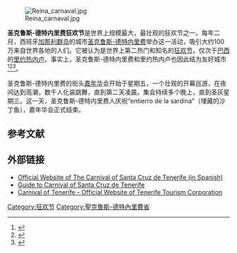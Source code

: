 {{扩充|time=2016-07-03T05:17:53+00:00}}[[File:Reina_carnaval.jpg|thumb]]

'''圣克鲁斯-德特内里费狂欢节'''是世界上规模最大，最壮观的狂欢节之一。每年二月，西班牙[[加那利群岛|加那利群岛]]的城市[[圣克鲁斯-德特内里费|圣克鲁斯-德特内里费]]举办这一活动，吸引大约100万来自世界各地的人们。它被认为是世界上第二热门和知名的[[狂欢节|狂欢节]]，仅次于[[巴西|巴西]]的[[里约热内卢|里约热内卢]]。事实上，圣克鲁斯-德特内里费和里约热内卢也因此结为友好城市<ref>{{Cite web |url=http://fiestas.edreams.es/carnaval/el-carnaval-de-tenerife/ |title=Fiestas de España. El Carnaval de Tenerife |accessdate=2010-05-27 |archive-date=2010-09-21 |archive-url=https://web.archive.org/web/20100921103758/http://fiestas.edreams.es/carnaval/el-carnaval-de-tenerife/ |dead-url=no }}</ref><ref>{{Cite web |url=http://www.tenerife-abc.com/Carnaval/ |title=El Carnaval de Tenerife |accessdate=2010-05-27 |archive-date=2017-08-02 |archive-url=https://web.archive.org/web/20170802123438/http://www.tenerife-abc.com/Carnaval/ |dead-url=no }}</ref><ref>{{Cite web |url=http://www.santacruzmas.com/SantaCruzMas.asp?IdMenu=4&IdSeccion=39&IdSubseccion=129 |title=Ciudades hermanadas con Santa Cruz de Tenerife |access-date=2010-05-27 |archive-url=https://web.archive.org/web/20110716004257/http://www.santacruzmas.com/SantaCruzMas.asp?IdMenu=4&IdSeccion=39&IdSubseccion=129 |archive-date=2011-07-16 |dead-url=yes }}</ref>。

圣克鲁斯-德特内里费的街头[[嘉年华|嘉年华]]会开始于星期五，一个壮观的开幕巡游，在夜间达到高潮，数千人化装跳舞，直到第二天凌晨。集会持续多个晚上，直到圣灰星期三。这一天，圣克鲁斯-德特内里费人庆祝“entierro de la sardina”（埋藏的沙丁鱼），嘉年华会正式结束。 

== 参考文献 ==
{{Reflist}}

== 外部链接 ==
* [http://www.carnavaltenerife.com/ Official Website of The Carnival of Santa Cruz de Tenerife (in Spanish)] {{Wayback|url=http://www.carnavaltenerife.com/ |date=20130707024309 }}
* [https://web.archive.org/web/20100330081256/http://www.twilightblue.eu/en/articles/carnival-tenerife.aspx Guide to Carnival of Santa Cruz de Tenerife]
* [http://www.webtenerifeuk.co.uk/PortalTenerife/Zonas/Santa+Cruz+Laguna/Carnaval/CARNAVAL+DE+SANTA+CRUZ+DE+TENERIFE.htm?Lang=en Carnival of Tenerife - Official Website of Tenerife Tourism Corporation] {{Wayback|url=http://www.webtenerifeuk.co.uk/PortalTenerife/Zonas/Santa+Cruz+Laguna/Carnaval/CARNAVAL+DE+SANTA+CRUZ+DE+TENERIFE.htm?Lang=en |date=20090222104342 }}

{{狂欢节}}
{{DEFAULTSORT:Carnival Of Santa Cruz De Tenerife}}
[[Category:狂欢节|Category:狂欢节]]
[[Category:聖克魯斯-德特內里費省|Category:聖克魯斯-德特內里費省]]
